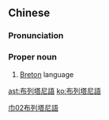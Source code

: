 {{also|布列塔尼语}}
==Chinese==
{{zh-forms|s=布列塔尼语|type=41}}

===Pronunciation===
{{zh-pron
|m=Bùliètǎní yǔ
|cat=pn
}}

===Proper noun===
{{zh-proper noun}}

# [[Breton]] language

[[Category:zh:Languages|巾02布列塔尼語]]

[[ast:布列塔尼語]]
[[ko:布列塔尼語]]